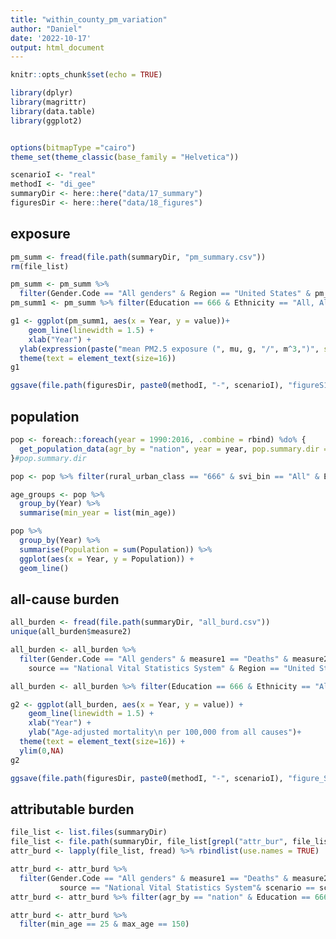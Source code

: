 ```yaml
---
title: "within_county_pm_variation"
author: "Daniel"
date: '2022-10-17'
output: html_document
---
```


```r
knitr::opts_chunk$set(echo = TRUE)
```

```r
library(dplyr)
library(magrittr)
library(data.table)
library(ggplot2)


options(bitmapType ="cairo")
theme_set(theme_classic(base_family = "Helvetica"))
```

```r
scenarioI <- "real"
methodI <- "di_gee"
summaryDir <- here::here("data/17_summary") 
figuresDir <- here::here("data/18_figures") 
```

## exposure

```r
pm_summ <- fread(file.path(summaryDir, "pm_summary.csv"))
rm(file_list)
```

```r
pm_summ <- pm_summ %>%
  filter(Gender.Code == "All genders" & Region == "United States" & pm_metric == "mean" & scenario == scenarioI)
pm_summ1 <- pm_summ %>% filter(Education == 666 & Ethnicity == "All, All Origins" & rural_urban_class == "All" & svi_bin == "All")

```

```r
g1 <- ggplot(pm_summ1, aes(x = Year, y = value))+
    geom_line(linewidth = 1.5) +
    xlab("Year") +
  ylab(expression(paste("mean PM2.5 exposure (", mu, g, "/", m^3,")", sep=""))) +
  theme(text = element_text(size=16))
g1
```
```r
ggsave(file.path(figuresDir, paste0(methodI, "-", scenarioI), "figureS1_overall_population.png"), dpi = 300, g1, height = 4, width = 8)
```

## population

```r
pop <- foreach::foreach(year = 1990:2016, .combine = rbind) %do% {
  get_population_data(agr_by = "nation", year = year, pop.summary.dir = here::here("data/12_population_summary"))
}#pop.summary.dir

pop <- pop %>% filter(rural_urban_class == "666" & svi_bin == "All" & Education == "666" & Gender.Code == "A" & Race == "All")
```

```r
age_groups <- pop %>%
  group_by(Year) %>%
  summarise(min_year = list(min_age))
```

```r
pop %>%
  group_by(Year) %>%
  summarise(Population = sum(Population)) %>%
  ggplot(aes(x = Year, y = Population)) +
  geom_line()
```

## all-cause burden
```r
all_burden <- fread(file.path(summaryDir, "all_burd.csv"))
unique(all_burden$measure2)
```

```r
all_burden <- all_burden %>%
  filter(Gender.Code == "All genders" & measure1 == "Deaths" & measure2 == "age-adjusted rate per 100,000" &
    source == "National Vital Statistics System" & Region == "United States" & svi_bin == "666")

all_burden <- all_burden %>% filter(Education == 666 & Ethnicity == "All, All Origins" & rural_urban_class == "All"& svi_bin == "All" & min_age == 25)

```

```r
g2 <- ggplot(all_burden, aes(x = Year, y = value)) +
    geom_line(linewidth = 1.5) +
    xlab("Year") +
    ylab("Age-adjusted mortality\n per 100,000 from all causes")+
  theme(text = element_text(size=16)) +
  ylim(0,NA)
g2
```

```r
ggsave(file.path(figuresDir, paste0(methodI, "-", scenarioI), "figure_S_all_causes_overall.png"), dpi = 300, g2, height = 4, width = 8)

```

## attributable burden
```r
file_list <- list.files(summaryDir)
file_list <- file.path(summaryDir, file_list[grepl("attr_bur", file_list)])
attr_burd <- lapply(file_list, fread) %>% rbindlist(use.names = TRUE)
```

```r
attr_burd <- attr_burd %>%
  filter(Gender.Code == "All genders" & measure1 == "Deaths" & measure2 == "age-adjusted rate per 100,000"&
           source == "National Vital Statistics System"& scenario == scenarioI& method == methodI )
attr_burd <- attr_burd %>% filter(agr_by == "nation" & Education == 666 & Ethnicity == "All, All Origins" & measure3 %in% c("value","prop. of overall burden") & svi_bin == "All" & rural_urban_class == "All")

attr_burd <- attr_burd %>%
  filter(min_age == 25 & max_age == 150)
```

